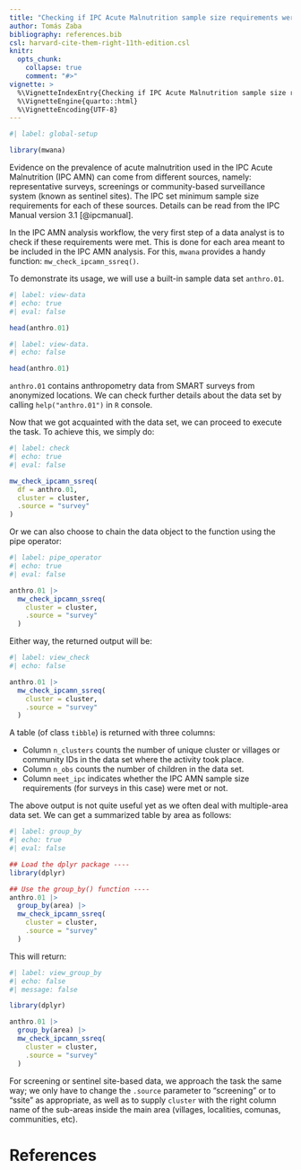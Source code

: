 ```yaml
---
title: "Checking if IPC Acute Malnutrition sample size requirements were met"
author: Tomás Zaba
bibliography: references.bib
csl: harvard-cite-them-right-11th-edition.csl
knitr:
  opts_chunk: 
    collapse: true
    comment: "#>"
vignette: >
  %\VignetteIndexEntry{Checking if IPC Acute Malnutrition sample size requirements were met}
  %\VignetteEngine{quarto::html}
  %\VignetteEncoding{UTF-8}
---
```


```r
#| label: global-setup

library(mwana)
```
Evidence on the prevalence of acute malnutrition used in the IPC Acute Malnutrition (IPC AMN) can come from different sources, namely: representative surveys, screenings or community-based surveillance system (known as sentinel sites). The IPC set minimum sample size requirements for each of these sources. Details can be read from the IPC Manual version 3.1 [@ipcmanual].  

In the IPC AMN analysis workflow, the very first step of a data analyst is to check if these requirements were met. This is done for each area meant to be included in the IPC AMN analysis. For this, `mwana` provides a handy function: `mw_check_ipcamn_ssreq()`.

To demonstrate its usage, we will use a built-in sample data set `anthro.01`.

```r
#| label: view-data
#| echo: true
#| eval: false

head(anthro.01)
```

```r
#| label: view-data.
#| echo: false

head(anthro.01)
```

`anthro.01` contains anthropometry data from SMART surveys from anonymized locations. We can check further details about the data set by calling `help("anthro.01")` in `R` console. 

Now that we got acquainted with the data set, we can proceed to execute the task. To achieve this, we simply do:

```r
#| label: check
#| echo: true
#| eval: false

mw_check_ipcamn_ssreq(
  df = anthro.01,
  cluster = cluster,
  .source = "survey"
)
```

Or we can also choose to chain the data object to the function using the pipe operator: 
```r
#| label: pipe_operator
#| echo: true
#| eval: false

anthro.01 |>
  mw_check_ipcamn_ssreq(
    cluster = cluster,
    .source = "survey"
  )
```

Either way, the returned output will be: 
```r
#| label: view_check
#| echo: false

anthro.01 |>
  mw_check_ipcamn_ssreq(
    cluster = cluster,
    .source = "survey"
  )
```

A table (of class `tibble`) is returned with three columns:  

  + Column `n_clusters` counts the number of unique cluster or villages or community IDs in the data set where the activity took place.
  + Column `n_obs` counts the number of children in the data set.  
  + Column `meet_ipc` indicates whether the IPC AMN sample size requirements (for surveys in this case) were met or not.

The above output is not quite useful yet as we often deal with multiple-area data set. We can get a summarized table by area as follows: 
```r
#| label: group_by
#| echo: true
#| eval: false

## Load the dplyr package ----
library(dplyr)

## Use the group_by() function ----
anthro.01 |>
  group_by(area) |>
  mw_check_ipcamn_ssreq(
    cluster = cluster,
    .source = "survey"
  )
```

This will return: 

```r
#| label: view_group_by
#| echo: false
#| message: false

library(dplyr)

anthro.01 |>
  group_by(area) |>
  mw_check_ipcamn_ssreq(
    cluster = cluster,
    .source = "survey"
  )
```

For screening or sentinel site-based data, we approach the task the same way; we only have to change the `.source` parameter to "screening" or to "ssite" as appropriate, as well as to supply `cluster` with the right column name of the sub-areas inside the main area (villages, localities, comunas, communities, etc).

# References
